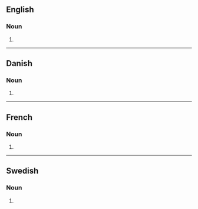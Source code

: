 {{also|Fjords}}
==English==

===Noun===
{{head|en|noun form}}

# {{plural of|fjord|lang=en}}

----

==Danish==

===Noun===
{{head|da|noun form|g=c}}

# {{inflection of|da|fjord||indef|gen|s}}

----

==French==

===Noun===
{{head|fr|noun plural form|g=m}}

# {{plural of|fjord|lang=fr}}

----

==Swedish==

===Noun===
{{head|sv|noun form}}

# {{sv-noun-form-indef-gen|fjord}}